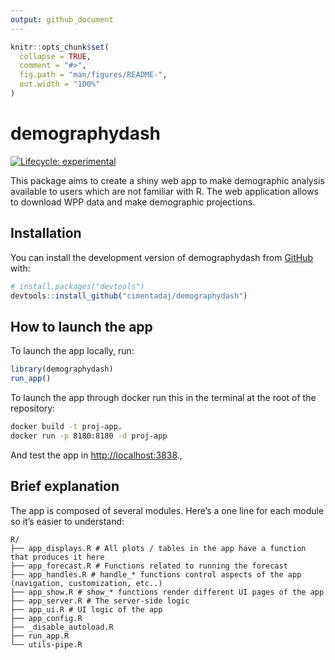 ```yaml
---
output: github_document
---
```


<!-- README.md is generated from README.Rmd. Please edit that file -->

```r
knitr::opts_chunk$set(
  collapse = TRUE,
  comment = "#>",
  fig.path = "man/figures/README-",
  out.width = "100%"
)
```

# demographydash

<!-- badges: start -->
[![Lifecycle: experimental](https://img.shields.io/badge/lifecycle-experimental-orange.svg)](https://lifecycle.r-lib.org/articles/stages.html#experimental)
<!-- badges: end -->

This package aims to create a shiny web app to make demographic analysis available to users which are not familiar with R. The web application allows to download WPP data and make demographic projections.

## Installation

You can install the development version of demographydash from [GitHub](https://github.com/) with:

``` r
# install.packages("devtools")
devtools::install_github("cimentadaj/demographydash")
```

## How to launch the app

To launch the app locally, run:


```r
library(demographydash)
run_app()
```

To launch the app through docker run this in the terminal at the root of the repository:

```bash
docker build -t proj-app.
docker run -p 8180:8180 -d proj-app
```

And test the app in [http://localhost:3838](http://localhost:3838).,

## Brief explanation

The app is composed of several modules. Here's a one line for each module so it's easier to understand:

```
R/
├── app_displays.R # All plots / tables in the app have a function that produces it here
├── app_forecast.R # Functions related to running the forecast
├── app_handles.R # handle_* functions control aspects of the app (navigation, customization, etc..)
├── app_show.R # show_* functions render different UI pages of the app
├── app_server.R # The server-side logic
├── app_ui.R # UI logic of the app
├── app_config.R
├── _disable_autoload.R
├── run_app.R
└── utils-pipe.R
```
